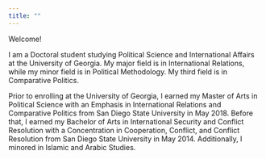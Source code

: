 ```yaml
---
title: ""
---
```


Welcome!

I am a Doctoral student studying Political Science and International Affairs at the University of Georgia. My major field is in International Relations, while my minor field is in Political Methodology. My third field is in Comparative Politics.

Prior to enrolling at the University of Georgia, I earned my Master of Arts in Political Science with an Emphasis in International Relations and Comparative Politics from San Diego State University in May 2018. Before that, I earned my Bachelor of Arts in International Security and Conflict Resolution with a Concentration in Cooperation, Conflict, and Conflict Resolution from San Diego State University in May 2014. Additionally, I minored in Islamic and Arabic Studies.